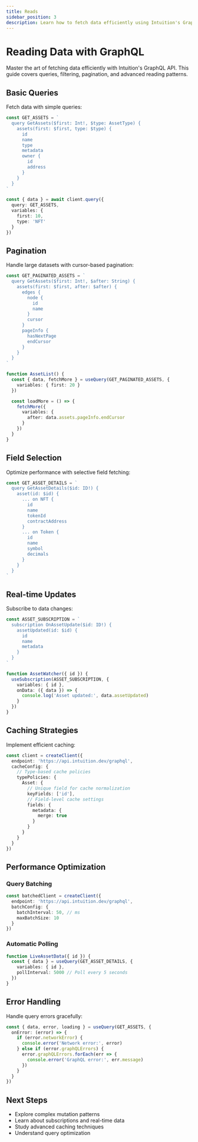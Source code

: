 ```yaml
---
title: Reads
sidebar_position: 3
description: Learn how to fetch data efficiently using Intuition's GraphQL API queries
---
```


# Reading Data with GraphQL

Master the art of fetching data efficiently with Intuition's GraphQL API. This guide covers queries, filtering, pagination, and advanced reading patterns.

## Basic Queries

Fetch data with simple queries:

```typescript
const GET_ASSETS = `
  query GetAssets($first: Int!, $type: AssetType) {
    assets(first: $first, type: $type) {
      id
      name
      type
      metadata
      owner {
        id
        address
      }
    }
  }
`

const { data } = await client.query({
  query: GET_ASSETS,
  variables: {
    first: 10,
    type: 'NFT'
  }
})
```

## Pagination

Handle large datasets with cursor-based pagination:

```typescript
const GET_PAGINATED_ASSETS = `
  query GetAssets($first: Int!, $after: String) {
    assets(first: $first, after: $after) {
      edges {
        node {
          id
          name
        }
        cursor
      }
      pageInfo {
        hasNextPage
        endCursor
      }
    }
  }
`

function AssetList() {
  const { data, fetchMore } = useQuery(GET_PAGINATED_ASSETS, {
    variables: { first: 20 }
  })

  const loadMore = () => {
    fetchMore({
      variables: {
        after: data.assets.pageInfo.endCursor
      }
    })
  }
}
```

## Field Selection

Optimize performance with selective field fetching:

```typescript
const GET_ASSET_DETAILS = `
  query GetAssetDetails($id: ID!) {
    asset(id: $id) {
      ... on NFT {
        id
        name
        tokenId
        contractAddress
      }
      ... on Token {
        id
        name
        symbol
        decimals
      }
    }
  }
`
```

## Real-time Updates

Subscribe to data changes:

```typescript
const ASSET_SUBSCRIPTION = `
  subscription OnAssetUpdate($id: ID!) {
    assetUpdated(id: $id) {
      id
      name
      metadata
    }
  }
`

function AssetWatcher({ id }) {
  useSubscription(ASSET_SUBSCRIPTION, {
    variables: { id },
    onData: ({ data }) => {
      console.log('Asset updated:', data.assetUpdated)
    }
  })
}
```

## Caching Strategies

Implement efficient caching:

```typescript
const client = createClient({
  endpoint: 'https://api.intuition.dev/graphql',
  cacheConfig: {
    // Type-based cache policies
    typePolicies: {
      Asset: {
        // Unique field for cache normalization
        keyFields: ['id'],
        // Field-level cache settings
        fields: {
          metadata: {
            merge: true
          }
        }
      }
    }
  }
})
```

## Performance Optimization

### Query Batching

```typescript
const batchedClient = createClient({
  endpoint: 'https://api.intuition.dev/graphql',
  batchConfig: {
    batchInterval: 50, // ms
    maxBatchSize: 10
  }
})
```

### Automatic Polling

```typescript
function LiveAssetData({ id }) {
  const { data } = useQuery(GET_ASSET_DETAILS, {
    variables: { id },
    pollInterval: 5000 // Poll every 5 seconds
  })
}
```

## Error Handling

Handle query errors gracefully:

```typescript
const { data, error, loading } = useQuery(GET_ASSETS, {
  onError: (error) => {
    if (error.networkError) {
      console.error('Network error:', error)
    } else if (error.graphQLErrors) {
      error.graphQLErrors.forEach(err => {
        console.error('GraphQL error:', err.message)
      })
    }
  }
})
```

## Next Steps

- Explore complex mutation patterns
- Learn about subscriptions and real-time data
- Study advanced caching techniques
- Understand query optimization 
